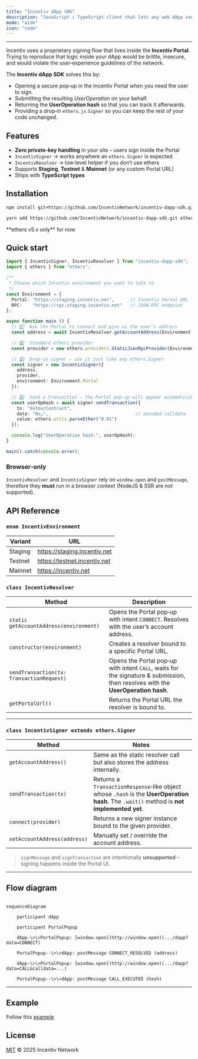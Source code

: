 ```yaml
---
title: "Incentiv dApp SDK"
description: "JavaScript / TypeScript client that lets any web dApp send transactions through the Incentiv Portal."
mode: "wide"
icon: "code"
---
```


---

Incentiv uses a proprietary signing flow that lives inside the **Incentiv Portal**. Trying to reproduce that logic inside your dApp would be brittle, insecure, and would violate the user‑experience guidelines of the network.

The **Incentiv dApp SDK** solves this by:

- Opening a secure pop‑up in the Incentiv Portal when you need the user to sign.
- Submitting the resulting _UserOperation_ on your behalf.
- Returning the **UserOperation hash** so that you can track it afterwards.
- Providing a drop‑in `ethers.js` `Signer` so you can keep the rest of your code unchanged.

## **Features**

- **Zero private‑key handling** in your site – users sign inside the Portal
- `IncentivSigner` → works anywhere an `ethers.Signer` is expected
- `IncentivResolver` → low‑level helper if you don’t use ethers
- Supports **Staging**, **Testnet** & **Mainnet** (or any custom Portal URL)
- Ships with **TypeScript types**

## **Installation**

<CodeGroup>

```bash npm
npm install git+https://github.com/IncentivNetwork/incentiv-dapp-sdk.git ethers        # ethers v5 is required
```


```bash yarn
yarn add https://github.com/IncentivNetwork/incentiv-dapp-sdk.git ethers
```

</CodeGroup>

<Info>
  **ethers v5.x only** for now
</Info>

## **Quick start**

```typescript [expandable]
import { IncentivSigner, IncentivResolver } from "incentiv-dapp-sdk";
import { ethers } from "ethers";

/**
 * Choose which Incentiv environment you want to talk to
 */
const Environment = {
  Portal: "https://staging.incentiv.net",      // Incentiv Portal URL
  RPC:    "https://rpc.staging.incentiv.net"   // JSON‑RPC endpoint
};

async function main () {
  // 1️⃣  Ask the Portal to connect and give us the user’s address
  const address = await IncentivResolver.getAccountAddress(Environment.Portal);

  // 2️⃣  Standard ethers provider
  const provider = new ethers.providers.StaticJsonRpcProvider(Environment.RPC);

  // 3️⃣  Drop‑in signer – use it just like any ethers.Signer
  const signer = new IncentivSigner({
    address,
    provider,
    environment: Environment.Portal
  });

  // 4️⃣  Send a transaction – the Portal pop‑up will appear automatically
  const userOpHash = await signer.sendTransaction({
    to: "0xYourContract",
    data: "0x…",                                 // encoded calldata
    value: ethers.utils.parseEther("0.01")
  });

  console.log("UserOperation hash:", userOpHash);
}

main().catch(console.error);
```

### **Browser‑only**

`IncentivResolver` and `IncentivSigner` rely on `window.open` and `postMessage`, therefore they **must** run in a browser context (NodeJS & SSR are _not_ supported).

## **API Reference**

### `enum IncentivEnvironment`

| Variant | URL                          |
| ------- | ---------------------------- |
| Staging | https://staging.incentiv.net |
| Testnet | https://testnet.incentiv.net |
| Mainnet | https://incentiv.net         |

### `class IncentivResolver`

| Method                                    | Description                                                                                                                      |
| ----------------------------------------- | -------------------------------------------------------------------------------------------------------------------------------- |
| `static getAccountAddress(environment)`   | Opens the Portal pop‑up with intent `CONNECT`. Resolves with the user’s account address.                                         |
| `constructor(environment)`                | Creates a resolver bound to a specific Portal URL.                                                                               |
| `sendTransaction(tx: TransactionRequest)` | Opens the Portal pop‑up with intent `CALL`, waits for the signature & submission, then resolves with the **UserOperation hash**. |
| `getPortalUrl()`                          | Returns the Portal URL the resolver is bound to.                                                                                 |

---

### `class IncentivSigner extends ethers.Signer`

| Method                       | Notes                                                                                                                                     |
| ---------------------------- | ----------------------------------------------------------------------------------------------------------------------------------------- |
| `getAccountAddress()`        | Same as the static resolver call but also stores the address internally.                                                                  |
| `sendTransaction(tx)`        | Returns a `TransactionResponse`‑like object whose `.hash` is the **UserOperation hash**. The `.wait()` method is **not implemented yet**. |
| `connect(provider)`          | Returns a new signer instance bound to the given provider.                                                                                |
| `setAccountAddress(address)` | Manually set / override the account address.                                                                                              |

> `signMessage` and `signTransaction` are intentionally **unsupported** – signing happens inside the Portal UI.

---

## Flow diagram

```mermaid [expandable]

sequenceDiagram

    participant dApp

    participant PortalPopup

    dApp-\>\>PortalPopup: [window.open](http://window.open)(.../dapp?data=CONNECT)

    PortalPopup--\>\>dApp: postMessage CONNECT_RESOLVED (address)

    dApp-\>\>PortalPopup: [window.open](http://window.open)(.../dapp?data=CALL&calldata=...)

    PortalPopup--\>\>dApp: postMessage CALL_EXECUTED (hash)
```

---

## Example

Follow this [example](/tools/dapps/example)

## License

[MIT](LICENSE) © 2025 Incentiv Network